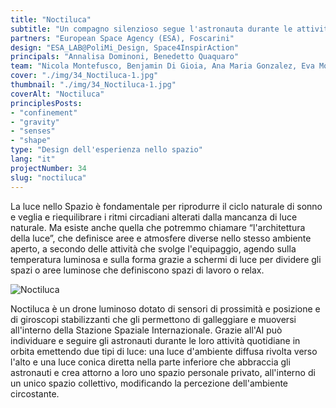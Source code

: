```yaml
---
title: "Noctiluca"
subtitle: "Un compagno silenzioso segue l'astronauta durante le attività illuminando le aree di lavoro o creando spazi personali di luce."
partners: "European Space Agency (ESA), Foscarini"
design: "ESA_LAB@PoliMi_Design, Space4InspirAction"
principals: "Annalisa Dominoni, Benedetto Quaquaro"
team: "Nicola Montefusco, Benjamin Di Gioia, Ana Maria Gonzalez, Eva Monestier, Macarena Saravia, Sofia Wiener, Asaad Zein"
cover: "./img/34_Noctiluca-1.jpg"
thumbnail: "./img/34_Noctiluca-1.jpg"
coverAlt: "Noctiluca"
principlesPosts: 
- "confinement"
- "gravity"
- "senses"
- "shape"
type: "Design dell'esperienza nello spazio"
lang: "it"
projectNumber: 34
slug: "noctiluca"
---
```



La luce nello Spazio è fondamentale per riprodurre il ciclo naturale di sonno e veglia e riequilibrare i ritmi circadiani alterati dalla mancanza di luce naturale. Ma esiste anche quella che potremmo chiamare “l'architettura della luce”, che definisce aree e atmosfere diverse nello stesso ambiente aperto, a secondo delle attività che svolge l'equipaggio, agendo sulla temperatura luminosa e sulla forma grazie a schermi di luce per dividere gli spazi o aree luminose che definiscono spazi di lavoro o relax. 

<Image src={Image1} alt="Noctiluca" class="py-6 w-full h-auto"/>

Noctiluca è un drone luminoso dotato di sensori di prossimità e posizione e di giroscopi stabilizzanti che gli permettono di galleggiare e muoversi all'interno della Stazione Spaziale Internazionale. Grazie all'AI può individuare e seguire gli astronauti durante le loro attività quotidiane in orbita emettendo due tipi di luce: una luce d'ambiente diffusa rivolta verso l'alto e una luce conica diretta nella parte inferiore che abbraccia gli astronauti e crea attorno a loro uno spazio personale privato, all'interno di un unico spazio collettivo, modificando la percezione dell'ambiente circostante. 